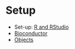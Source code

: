 # Setup {#sec:setup}


- Set-up: [R and RStudio](https://uclouvain-cbio.github.io/WSBIM1207/sec-startr.html)
- [Bioconductor](https://uclouvain-cbio.github.io/WSBIM1207/sec-bioinfo.html#sec:bioconductor)
- [Objects](https://uclouvain-cbio.github.io/WSBIM1322/sec-obj.html)
